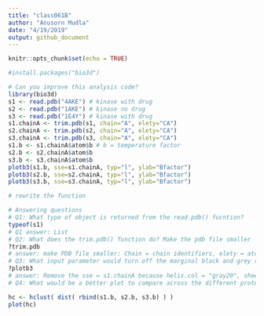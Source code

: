 ```yaml
---
title: "class061B"
author: "Anusorn Mudla"
date: "4/19/2019"
output: github_document
---
```


```r
knitr::opts_chunk$set(echo = TRUE)
```

```r
#install.packages("bio3d")
```

```r
# Can you improve this analysis code?
library(bio3d)
s1 <- read.pdb("4AKE") # kinase with drug
s2 <- read.pdb("1AKE") # kinase no drug
s3 <- read.pdb("1E4Y") # kinase with drug
s1.chainA <- trim.pdb(s1, chain="A", elety="CA")
s2.chainA <- trim.pdb(s2, chain="A", elety="CA")
s3.chainA <- trim.pdb(s3, chain="A", elety="CA")
s1.b <- s1.chainA$atom$b # b = temperature factor
s2.b <- s2.chainA$atom$b
s3.b <- s3.chainA$atom$b
plotb3(s1.b, sse=s1.chainA, typ="l", ylab="Bfactor")
plotb3(s2.b, sse=s2.chainA, typ="l", ylab="Bfactor")
plotb3(s3.b, sse=s3.chainA, typ="l", ylab="Bfactor")
```
```r
# rewrite the function

```


```r
# Answering questions
# Q1: What type of object is returned from the read.pdb() fucntion? 
typeof(s1)
# Q1 answer: List
# Q2: What does the trim.pdb() function do? Make the pdb file smaller
?trim.pdb
# answer: make PDB file smaller: Chain = chain identifiers, elety = atom names and we only select alpha-carbon
# Q3: What input parameter would turn off the marginal black and grey rectangles in the plots and what do they represent in this case?
?plotb3
# answer: Remove the sse = s1.chainA because helix.col = "gray20", sheet.col = "gray80"
# Q4: What would be a better plot to compare across the different proteins?


```

```r
hc <- hclust( dist( rbind(s1.b, s2.b, s3.b) ) )
plot(hc)
```

